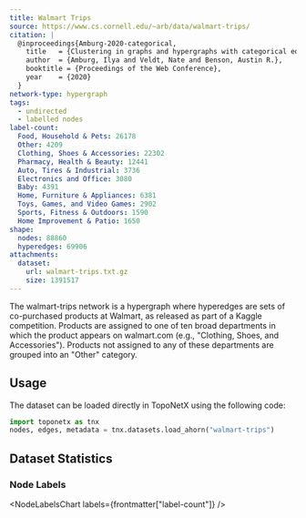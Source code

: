 ```yaml
---
title: Walmart Trips
source: https://www.cs.cornell.edu/~arb/data/walmart-trips/
citation: |
  @inproceedings{Amburg-2020-categorical,
    title   = {Clustering in graphs and hypergraphs with categorical edge labels},
    author  = {Amburg, Ilya and Veldt, Nate and Benson, Austin R.},
    booktitle = {Proceedings of the Web Conference},
    year    = {2020}
  }
network-type: hypergraph
tags:
  - undirected
  - labelled nodes
label-count:
  Food, Household & Pets: 26178
  Other: 4209
  Clothing, Shoes & Accessories: 22302
  Pharmacy, Health & Beauty: 12441
  Auto, Tires & Industrial: 3736
  Electronics and Office: 3080
  Baby: 4391
  Home, Furniture & Appliances: 6381
  Toys, Games, and Video Games: 2902
  Sports, Fitness & Outdoors: 1590
  Home Improvement & Patio: 1650
shape:
  nodes: 88860
  hyperedges: 69906
attachments:
  dataset:
    url: walmart-trips.txt.gz
    size: 1391517
---
```



The walmart-trips network is a hypergraph where hyperedges are sets of co-purchased products at Walmart, as released as part of a Kaggle competition.
Products are assigned to one of ten broad departments in which the product appears on walmart.com (e.g., "Clothing, Shoes, and Accessories").
Products not assigned to any of these departments are grouped into an "Other" category.

## Usage

The dataset can be loaded directly in TopoNetX using the following code:

```python
import toponetx as tnx
nodes, edges, metadata = tnx.datasets.load_ahorn("walmart-trips")
```

## Dataset Statistics

<dl className="not-prose grid gap-5 sm:grid-cols-2">
  <Stat title="Nodes" value={formatNumber(frontmatter["shape"]["nodes"])} />
  <Stat title="Node Type" value="Product" />
  <Stat
    title="Hyperedges"
    value={formatNumber(frontmatter["shape"]["hyperedges"])}
  />
  <Stat title="Hyperedge Type" value="Co-purchased Products" />
</dl>

### Node Labels

<NodeLabelsChart labels={frontmatter["label-count"]} />
